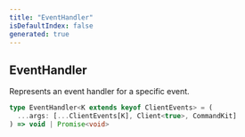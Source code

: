 ```yaml
---
title: "EventHandler"
isDefaultIndex: false
generated: true
---
```



<!-- This file was generated from the CommandKit source. Do not modify. Instead, re-run the "docgen" script -->


## EventHandler

<GenerationInfo sourceFile="packages/commandkit/src/types.ts" sourceLine="88" packageName="commandkit" />

Represents an event handler for a specific event.

```ts title="Signature"
type EventHandler<K extends keyof ClientEvents> = (
  ...args: [...ClientEvents[K], Client<true>, CommandKit]
) => void | Promise<void>
```
